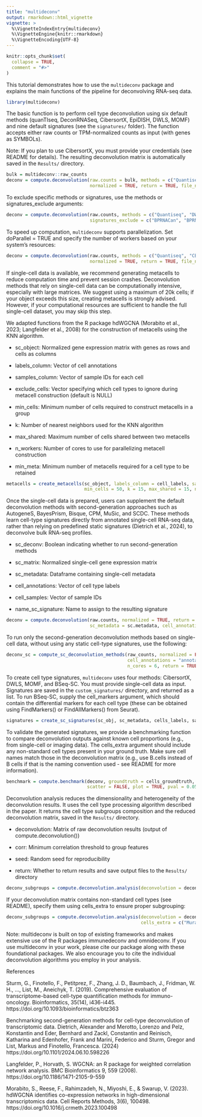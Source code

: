 ```yaml
---
title: "multideconv"
output: rmarkdown::html_vignette
vignette: >
  %\VignetteIndexEntry{multideconv}
  %\VignetteEngine{knitr::rmarkdown}
  %\VignetteEncoding{UTF-8}
---
```


```r
knitr::opts_chunk$set(
  collapse = TRUE,
  comment = "#>"
)
```

This tutorial demonstrates how to use the `multideconv` package and explains the main functions of the pipeline for deconvolving RNA-seq data.

```r
library(multideconv)
```

The basic function is to perform cell type deconvolution using six default methods (quanTIseq, DeconRNASeq, CibersortX, EpiDISH, DWLS, MOMF) and nine default signatures (see the `signatures/` folder). The function accepts either raw counts or TPM-normalized counts as input (with genes as SYMBOLs).

Note: If you plan to use CibersortX, you must provide your credentials (see README for details). The resulting deconvolution matrix is automatically saved in the `Results/` directory.

```r
bulk = multideconv::raw_counts
deconv = compute.deconvolution(raw.counts = bulk, methods = c("Quantiseq", "Epidish", "DeconRNASeq", "DWLS", "MOMF"), 
                               normalized = TRUE, return = TRUE, file_name = "Tutorial")
```

To exclude specific methods or signatures, use the methods or signatures_exclude arguments:

```r
deconv = compute.deconvolution(raw.counts, methods = c("Quantiseq", "DWLS"), normalized = TRUE,
                               signatures_exclude = c("BPRNACan", "BPRNACanProMet", "BPRNACan3DProMet"), return = TRUE, file_name = "Tutorial")
```

To speed up computation, `multideconv` supports parallelization. Set doParallel = TRUE and specify the number of workers based on your system's resources:

```r
deconv = compute.deconvolution(raw.counts, methods = c("Quantiseq", "CBSX", "Epidish", "DeconRNASeq", "DWLS", "MOMF"),
                               normalized = TRUE, return = TRUE, file_name = "Tutorial", doParallel = TRUE, workers = 3)
```

If single-cell data is available, we recommend generating metacells to reduce computation time and prevent session crashes. Deconvolution methods that rely on single-cell data can be computationally intensive, especially with large matrices. We suggest using a maximum of 20k cells; if your object exceeds this size, creating metacells is strongly advised. However, if your computational resources are sufficient to handle the full single-cell dataset, you may skip this step.

We adapted functions from the R package hdWGCNA (Morabito et al., 2023; Langfelder et al., 2008) for the construction of metacells using the KNN algorithm.

-   sc_object: Normalized gene expression matrix with genes as rows and cells as columns

-   labels_column: Vector of cell annotations

-   samples_column: Vector of sample IDs for each cell

-   exclude_cells: Vector specifying which cell types to ignore during metacell construction (default is NULL)

-   min_cells: Minimum number of cells required to construct metacells in a group

-   k: Number of nearest neighbors used for the KNN algorithm

-   max_shared: Maximum number of cells shared between two metacells

-   n_workers: Number of cores to use for parallelizing metacell construction

-   min_meta: Minimum number of metacells required for a cell type to be retained

```r
metacells = create_metacells(sc_object, labels_column = cell_labels, samples_column = sample_labels, exclude_cells = NULL,
                             min_cells = 50, k = 15, max_shared = 15, n_workers = 4, min_meta = 10)
```

Once the single-cell data is prepared, users can supplement the default deconvolution methods with second-generation approaches such as AutogeneS, BayesPrism, Bisque, CPM, MuSic, and SCDC. These methods learn cell-type signatures directly from annotated single-cell RNA-seq data, rather than relying on predefined static signatures (Dietrich et al., 2024), to deconvolve bulk RNA-seq profiles.

-   sc_deconv: Boolean indicating whether to run second-generation methods

-   sc_matrix: Normalized single-cell gene expression matrix

-   sc_metadata: Dataframe containing single-cell metadata

-   cell_annotations: Vector of cell type labels

-   cell_samples: Vector of sample IDs

-   name_sc_signature: Name to assign to the resulting signature

```r
deconv = compute.deconvolution(raw.counts, normalized = TRUE, return = TRUE, file_name = "Tutorial", sc_deconv = TRUE, sc_matrix = sc.object, 
                               sc_metadata = sc.metadata, cell_annotations = cell_labels, cell_samples = bath_ids, name_sc_signature = "Test")
```

To run only the second-generation deconvolution methods based on single-cell data, without using any static cell-type signatures, use the following:

```r
deconv_sc = compute_sc_deconvolution_methods(raw_counts, normalized = FALSE, sc_object = metacells@assays$RNA@counts, sc_metadata = metacells@meta.data, 
                                             cell_annotations = "annotated_ct", samples_ids = "sample", name_object = "Test", 
                                             n_cores = 6, return = TRUE, file_name = "Tutorial")
```

To create cell type signatures, `multideconv` uses four methods: CibersortX, DWLS, MOMF, and BSeq-SC. You must provide single-cell data as input. Signatures are saved in the `custom_signatures/` directory, and returned as a list. To run BSeq-SC, supply the cell_markers argument, which should contain the differential markers for each cell type (these can be obtained using FindMarkers() or FindAllMarkers() from Seurat).

```r
signatures = create_sc_signatures(sc_obj, sc_metadata, cells_labels, sample_labels, bulk_rna = bulk, cell_markers = markers, name_signature = "Test")
```

To validate the generated signatures, we provide a benchmarking function to compare deconvolution outputs against known cell proportions (e.g., from single-cell or imaging data). The cells_extra argument should include any non-standard cell types present in your ground truth. Make sure cell names match those in the deconvolution matrix (e.g., use B.cells instead of B cells if that is the naming convention used - see README for more information).

```r
benchmark = compute.benchmark(deconv, groundtruth = cells_groundtruth, cells_extra = c("Mural.cells"), corr_type = "spearman",
                              scatter = FALSE, plot = TRUE, pval = 0.05, file_name = "Tutorial", with = 16, height = 8)
```

Deconvolution analysis reduces the dimensionality and heterogeneity of the deconvolution results. It uses the cell type processing algorithm described in the paper. It returns the cell type subgroups composition and the reduced deconvolution matrix, saved in the `Results/` directory.

-   deconvolution: Matrix of raw deconvolution results (output of compute.deconvolution())

-   corr: Minimum correlation threshold to group features

-   seed: Random seed for reproducibility

-   return: Whether to return results and save output files to the `Results/` directory

```r
deconv_subgroups = compute.deconvolution.analysis(deconvolution = deconv, corr = 0.7, seed = 123, file_name = "Tutorial", return = TRUE) 
```

If your deconvolution matrix contains non-standard cell types (see README), specify them using cells_extra to ensure proper subgrouping:

```r
deconv_subgroups = compute.deconvolution.analysis(deconvolution = deconv, corr = 0.7, seed = 123, return = TRUE,
                                                  cells_extra = c("Mural.cells", "Fibroblasts"), file_name = "Tutorial") 
```

Note: multideconv is built on top of existing frameworks and makes extensive use of the R packages immunedeconv and omnideconv. If you use multideconv in your work, please cite our package along with these foundational packages. We also encourage you to cite the individual deconvolution algorithms you employ in your analysis.

References

Sturm, G., Finotello, F., Petitprez, F., Zhang, J. D., Baumbach, J., Fridman, W. H., ..., List, M., Aneichyk, T. (2019). Comprehensive evaluation of transcriptome-based cell-type quantification methods for immuno-oncology. Bioinformatics, 35(14), i436-i445. https://doi.org/10.1093/bioinformatics/btz363

Benchmarking second-generation methods for cell-type deconvolution of transcriptomic data. Dietrich, Alexander and Merotto, Lorenzo and Pelz, Konstantin and Eder, Bernhard and Zackl, Constantin and Reinisch, Katharina and Edenhofer, Frank and Marini, Federico and Sturm, Gregor and List, Markus and Finotello, Francesca. (2024) https://doi.org/10.1101/2024.06.10.598226

Langfelder, P., Horvath, S. WGCNA: an R package for weighted correlation network analysis. BMC Bioinformatics 9, 559 (2008). https://doi.org/10.1186/1471-2105-9-559

Morabito, S., Reese, F., Rahimzadeh, N., Miyoshi, E., & Swarup, V. (2023). hdWGCNA identifies co-expression networks in high-dimensional transcriptomics data. Cell Reports Methods, 3(6), 100498. https://doi.org/10.1016/j.crmeth.2023.100498
